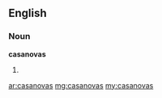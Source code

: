 ==English==

===Noun===
'''casanovas'''

# {{plural of|casanova}}

[[ar:casanovas]]
[[mg:casanovas]]
[[my:casanovas]]